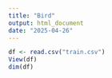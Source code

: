 ---
title: "Bird"
output: html_document
date: "2025-04-26"
---
```{r}
df <- read.csv("train.csv")
View(df)
dim(df)
```

